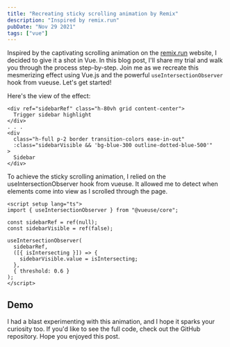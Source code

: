 ```yaml
---
title: "Recreating sticky scrolling animation by Remix"
description: "Inspired by remix.run"
pubDate: "Nov 29 2021"
tags: ["vue"]
---
```



Inspired by the captivating scrolling animation on the [remix.run](https://remix.run/) website, I decided to give it a shot in Vue. In this blog post, I'll share my trial and walk you through the process step-by-step. Join me as we recreate this mesmerizing effect using Vue.js and the powerful `useIntersectionObserver` hook from vueuse. Let's get started!

Here's the view of the effect:

```vue
<div ref="sidebarRef" class="h-80vh grid content-center">
  Trigger sidebar highlight
</div>
. . .
<div
  class="h-full p-2 border transition-colors ease-in-out"
  :class="sidebarVisible && 'bg-blue-300 outline-dotted-blue-500'"
>
  Sidebar
</div>
```

To achieve the sticky scrolling animation, I relied on the useIntersectionObserver hook from vueuse. It allowed me to detect when elements come into view as I scrolled through the page.

```vue
<script setup lang="ts">
import { useIntersectionObserver } from "@vueuse/core";

const sidebarRef = ref(null);
const sidebarVisible = ref(false);

useIntersectionObserver(
  sidebarRef,
  ([{ isIntersecting }]) => {
    sidebarVisible.value = isIntersecting;
  },
  { threshold: 0.6 }
);
</script>
```

## Demo

<ScrollAnimation client:load />

I had a blast experimenting with this animation, and I hope it sparks your curiosity too. If you'd like to see the full code, check out the GitHub repository. Hope you enjoyed this post.
